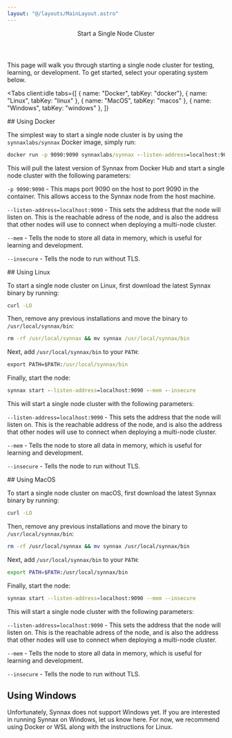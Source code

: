 ```yaml
---
layout: "@/layouts/MainLayout.astro"
---
```



<Header>
    <Header.Title>Start a Single Node Cluster</Header.Title>
</Header>

This page will walk you through starting a single node cluster for testing, learning, or
development. To get started, select your operating system below.

<Tabs
    client:idle
    tabs={[
        { name: "Docker", tabKey: "docker"},
        { name: "Linux", tabKey: "linux" },
        { name: "MacOS", tabKey: "macos" },
        { name: "Windows", tabKey: "windows" },
    ]}
>
<FaDocker slot="docker-icon" />
<Fragment slot="docker">
## Using Docker

The simplest way to start a single node cluster is by using the `synnaxlabs/synnax` Docker image,
simply run:

```cmd
docker run -p 9090:9090 synnaxlabs/synnax --listen-address=localhost:9090 --mem --insecure
```

This will pull the latest version of Synnax from Docker Hub and start a single node cluster with
the following parameters:

`-p 9090:9090` - This maps port 9090 on the host to port 9090 in the container. This allows
access to the Synnax node from the host machine.

`--listen-address=localhost:9090` - This sets the address that the node will listen on. This
is the reachable adress of the node, and is also the address that other nodes will use to
connect when deploying a multi-node cluster.

`--mem` - Tells the node to store all data in memory, which is useful for learning and
development.

`--insecure` - Tells the node to run without TLS.

</Fragment>
<FaLinux slot="linux-icon" />
<Fragment slot="linux">
## Using Linux

To start a single node cluster on Linux, first download the latest Synnax binary
by running:

```cmd
curl -LO
```

Then, remove any previous installations and move the binary to `/usr/local/synnax/bin`:

```cmd
rm -rf /usr/local/synnax && mv synnax /usr/local/synnax/bin
```

Next, add `/usr/local/synnax/bin` to your `PATH`:

```cmd
export PATH=$PATH:/usr/local/synnax/bin
```

Finally, start the node:

```cmd
synnax start --listen-address=localhost:9090 --mem --insecure
```

This will start a single node cluster with the following parameters:

`--listen-address=localhost:9090` - This sets the address that the node will listen on. This
is the reachable address of the node, and is also the address that other nodes will use to
connect when deploying a multi-node cluster.

`--mem` - Tells the node to store all data in memory, which is useful for learning and
development.

`--insecure` - Tells the node to run without TLS.

</Fragment>
<FaApple slot="macos-icon" />
<Fragment slot="macos">
## Using MacOS

To start a single node cluster on macOS, first download the latest Synnax binary
by running:

```bash
curl -LO
```

Then, remove any previous installations and move the binary to `/usr/local/synnax/bin`:

```bash
rm -rf /usr/local/synnax && mv synnax /usr/local/synnax/bin
```

Next, add `/usr/local/synnax/bin` to your `PATH`:

```bash
export PATH=$PATH:/usr/local/synnax/bin
```

Finally, start the node:

```bash
synnax start --listen-address=localhost:9090 --mem --insecure
```

This will start a single node cluster with the following parameters:

`--listen-address=localhost:9090` - This sets the address that the node will listen on. This
is the reachable adress of the node, and is also the address that other nodes will use to
connect when deploying a multi-node cluster.

`--mem` - Tells the node to store all data in memory, which is useful for learning and
development.

`--insecure` - Tells the node to run without TLS.

</Fragment>
<FaWindows slot="windows-icon" />
<Fragment slot="windows">

## Using Windows

Unfortunately, Synnax does not support Windows yet. If you are interested in running Synnax on
Windows, let us know here. For now, we recommend using Docker or WSL along with the
instructions for Linux.

</Fragment>
</Tabs>
